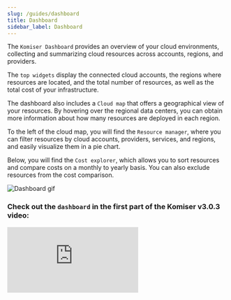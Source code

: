 ```yaml
---
slug: /guides/dashboard
title: Dashboard
sidebar_label: Dashboard
---
```

The `Komiser Dashboard` provides an overview of your cloud environments, collecting and summarizing cloud resources across accounts, regions, and providers.

The `top widgets` display the connected cloud accounts, the regions where resources are located, and the total number of resources, as well as the total cost of your infrastructure.

The dashboard also includes a `Cloud map` that offers a geographical view of your resources. By hovering over the regional data centers, you can obtain more information about how many resources are deployed in each region.

To the left of the cloud map, you will find the `Resource manager`, where you can filter resources by cloud accounts, providers, services, and regions, and easily visualize them in a pie chart.

Below, you will find the `Cost explorer`, which allows you to sort resources and compare costs on a monthly to yearly basis. You can also exclude resources from the cost comparison.

![Dashboard gif](/images/dashboard.png)

### Check out the `dashboard` in the first part of the Komiser v3.0.3 video:

<div style={{
    position: 'relative',
    paddingBottom: '56.25%',
    paddingTop:'30px',
    height:0,
    overflow:'hidden',
  }}>
  <iframe
    src='https://www.youtube.com/embed/fBo_vVXu6qQ'
    allowFullScreen
    webkitallowfullscreen="true"
    frameBorder="0"
    style={{
      position: 'absolute',
      top:0,
      left:0,
      width:'100%',
      height:'100%',
    }}
  >
  </iframe>
</div>